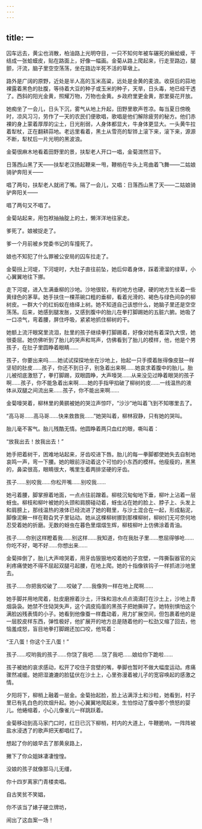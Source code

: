 ```yaml
---
---
---
```

title: 一
---




囚车远去，黄尘也消散，柏油路上光明夺目，一只不知何年被车碾死的癞蛤蟆，干结成一张蛤蟆皮，贴在路面上，好像一幅画。金菊从路上爬起来，行走至路边，腿颤，汗流，脑子里空空荡荡，坐在路边半死不活的草墩上。

路外是广阔的原野，近处是半人高的玉米高粱，远处是金黄的麦浪。收获后的蒜地裸露着黑色的肚腹，等待着大豆的种子或玉米的种子，天旱，日头毒，地已经干透了。西斜的阳光金黄，照耀万物，万物也金黄。乡政府里更金黄，那里葵花开放。

她痴坐了一会儿，日头下沉，雾气从地上升起，田野里歌声苍凉。每当夏日傍晚时，凉风习习，劳作了一天的农民们便歌唱，歌唱是他们解除疲劳的秘方。他们赤裸的身上蒙着厚厚的尘土，日光削弱，人身体都显大，牛身体更显大。一头黄牛拉着犁杖，正在翻耕蒜地。老远里看着，黑土从雪亮的犁铧上滚下来，滚下来，源源不断，犁杖后一片光明的黑波浪。

金菊很麻木地看着田野里的景，扶犁老人开口一唱，金菊潸然泪下。

日落西山黑了天——扶犁老汉扬起鞭来一甩，鞭梢在牛头上弯曲着飞舞——二姑娘骑驴奔阳关——

唱了两句，扶犁老人就闭了嘴。隔了一会儿，又唱：日落西山黑了天——二姑娘骑驴奔阳关——

唱了两句又不唱了。

金菊站起来，用包袱抽抽腚上的土，懒洋洋地往家走。

爹死了。娘被捉走了。

爹一个月前被乡党委书记的车撞死了。

娘也不知犯了什么罪被公安局的囚车拉走了。

金菊拐上河堤，下河堤时，大肚子直往前坠，她后仰着身体，踩着滑溜的绿草，小心翼翼地往下挪。

走下河堤，进入生满垂柳的沙地。沙地很软，有的地方也硬，硬的地方生长着一些黄绿色的茅草。她手扶住一棵茶碗口粗的垂柳，看着光滑的、褐色与绿色间杂的柳树皮。一群大个的红蚂蚁在络绎上树。她不知道自己该想什么，她脑子里还是空空荡荡。后来，她感到腿发胀，又感到腹中的胎儿在拳打脚踢她的五脏六腑。她吸了一口凉气，弯着腰，屏住呼吸，紧紧地抓住柳树的干。

她额上流汗眼窝里流泪，肚里的孩子继续拳打脚踢着，好像对她有着深仇大恨，她很委屈。她仿佛听到了胎儿的哭声和骂声，仿佛看到了胎儿的模样，他，他是个男孩子，在肚子里圆睁着眼睛……

孩子，你要出来吗……她试试探探地坐在沙地上，抬起一只手摸着胀得像皮鼓一样坚韧的肚皮……孩子，你还不到日子，别急着出来啊……她哀求着腹中的胎儿。胎儿被彻底激怒了，拳打脚踢，双眼圆睁，大声嚎哭……从来没见过睁着眼哭的孩子啊……孩子，你不能急着出来啊……她的手指甲掐破了柳树的皮……一线温热的液体从双腿之间流出来……孩子，你不能出来啊……

金菊嚎哭着，柳林里的黄鹂被她的哭泣声惊吓，“沙沙”地叫着飞到不知哪里去了。

“高马哥……高马哥……快来救救我……”她哭叫着，柳林寂静，只有她的哭叫。

胎儿毫不客气。胎儿残酷无情。他圆睁着两只血红的眼，嘶叫着：

“放我出去！放我出去！”

她手把着树干，困难地站起来，牙齿咬进下唇。胎儿的每一拳脚都使她失去自制地哀鸣一声，弯一下腰。她的眼前浮动着这个可怕的小东西的模样。他瘦瘦的，黑黑的，鼻梁很高，眼睛很大，嘴里生着两排坚硬的牙齿。

孩子……别咬我……你松开嘴……别咬我……

她弓着腰，脚掌擦着地面，一点点往前蹭着。柳枝沉甸甸地下垂，柳叶上沾着一层蚜虫。柳枝和柳叶被她的头颈和肩膀碰动着，蚜虫沾在她的脸上、脖子上、头发上和肩膀上，那线温热的液体已经流进了她的鞋里，与沙土混合在一起，形成黏泥，脚像泥鳅一样在鞋旮旯子里钻动。她从这棵柳树挪到那棵柳树，柳树们无可奈何地忍受着她的折磨。无数的蚜虫在暮色里熠熠生辉，柳枝柳叶上仿佛涂着青油。

孩子……你别这样瞪着我……别这样……我知道，你在我肚子里……憋屈得够呛……你吃不好，喝不好……你想出来……

金菊摔倒了，胎儿大声啼哭着，用牙齿狠狠地咬着她的子宫壁，一阵撕裂器官的尖利疼痛使她不得不屈起双腿弓起腰，在地上爬。她的十指像铁钩子一样抓进沙地里去。

孩子……你把我咬破了……咬破了……我像狗一样在地上爬啊……

她手脚并用地爬着，肚皮磨擦着沙土，汗珠和泪水点点滴滴打在沙土上，沙地上青烟袅袅。她禁不住恸哭失声，这个调皮捣蛋的黑孩子把她撕碎了。她特别惧怕这个满脸凶残表情的小子。她看到他像蚕一样蠢动着，用力扩展空间，但包裹着他的是一层胶皮样东西，弹性极好，他扩展开的地方总是随着他的一松劲又缩了回去，他恼羞成怒，盲目地拳打脚踢还加口咬，他骂着：

“王八蛋！你这个王八蛋！”

孩子……哎哟我的孩子……你饶了我吧……饶了我吧……娘给你下跪啦……

孩子被她的哀求感动，松开了咬住子宫壁的嘴，拳脚也暂时不做大幅度运动。疼痛骤然减缓。她把湿漉漉的脸猛伏在沙土上，心里弥漫着被儿子的宽容唤起的感激之情。

夕阳将下，柳梢上融着一层金。金菊抬起脸，脸上沾满浮土和沙粒，她看到，村子里已有乳白色的炊烟升起。她小心翼翼地爬起来，生怕惊动了腹中那个愤怒的婴儿。他蜷缩着，小心儿像雀儿一样跳跃着。

金菊移动到高马家门口时，红日已沉下柳梢，村内的大道上，牛鞭脆响，一阵阵被盐水浸透了的歌声把天都唱红了。

想起了你的娘早去了那黄泉路上，

撇下了你众姐妹凄凄惶惶。

没娘的孩子就像那马儿无缰，

你十四岁离家门青楼卖唱。

自古笑贫不笑娼，

你不该当了婊子硬立牌坊，

闹出了这血案一场！